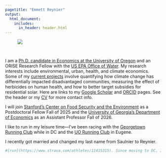 ```yaml
---
pagetitle: "Emmett Reynier"
output:
  html_document:
    includes:
      in_header: header.html
---
```


<figure style= "max-width: 33%;" margin = "20">
  <img src="images/emmett-headshot.jpg" >
</figure>

<br>

I am a [Ph.D. candidate in Economics at the University of Oregon](https://cas.uoregon.edu/directory/economics/all/emmetts) and an ORISE Research Fellow with the [US EPA Office of Water](https://www.epa.gov/aboutepa/about-office-water). My research interests include environmental, urban, health, and climate economics. Some of my [current projects](research.html) involve quantifying how climate change has differentially impacted disadvantaged communities, measuring the effect of herbicides on human health, and how to better target subsidies for residential solar. Here are links to my [Google Scholar](https://scholar.google.com/citations?user=7_kNOEsAAAAJ&hl=en) and [ORCID](https://orcid.org/0000-0003-4097-5622) pages. 
See the header or my [CV](cv.html) for more contact info. 

I will join [Stanford's Center on Food Security and the Environment](https://fse.fsi.stanford.edu/) as a Postdoctoral Fellow Fall of 2025 and the [University of Georgia's Department of Economics](https://www.terry.uga.edu/departments/economics/) as an Assistant Professor Fall of 2026.

I like to run in my leisure time---I've been racing with the [Georgetown Running Club](https://www.grcrunning.com/emmett-reynier/) while in DC and the [UO Running Club](https://www.uorunning.com/records.php) in Eugene. 

I recently got married and changed my last name from Saulnier to Reynier. 

```r
#[run](https://www.strava.com/athletes/11415315). Since moving to DC, I've raced [on](images/hayward-premiere.jpeg) [the](https://worldathletics.org/athletes/united-states/emmett-saulnier-14862295) [track](images/oregon-relays-2023-start.jpg) as a part of the . I'll be back with the [UO Running Club](https://www.uorunning.com/records.php) come spring of 2025. I also like racing [on](images/emmett-canyons.jpg) [the](images/or-trees.jpeg) [trails](https://ultrasignup.com/results_participant.aspx?fname=Emmett&lname=Saulnier) and [on](https://x.com/billhagercincy/status/861207749702676480) [the](https://www.instagram.com/eugenemarathon/p/CrooWXDvFgh/?img_index=1) [roads](https://results2.xacte.com/#/e/2462/searchable/239).
```
